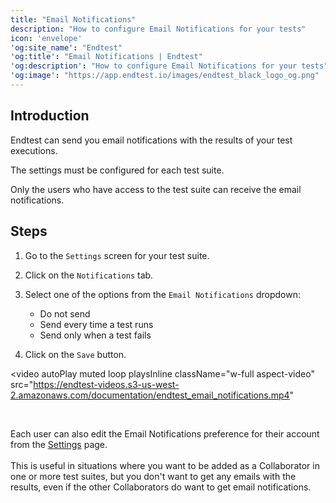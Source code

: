 ```yaml
---
title: "Email Notifications"
description: "How to configure Email Notifications for your tests"
icon: 'envelope'
'og:site_name': "Endtest"
'og:title': "Email Notifications | Endtest"
'og:description': "How to configure Email Notifications for your tests"
'og:image': "https://app.endtest.io/images/endtest_black_logo_og.png"
---
```


## Introduction

Endtest can send you email notifications with the results of your test executions.

The settings must be configured for each test suite.

Only the users who have access to the test suite can receive the email notifications.

## Steps
1. Go to the `Settings` screen for your test suite.
2. Click on the `Notifications` tab.
3. Select one of the options from the `Email Notifications` dropdown:
    * Do not send
    * Send every time a test runs
    * Send only when a test fails

4. Click on the `Save` button.


<video
  autoPlay
  muted
  loop
  playsInline
  className="w-full aspect-video"
  src="https://endtest-videos.s3-us-west-2.amazonaws.com/documentation/endtest_email_notifications.mp4"
></video>

<br />

<Tip> Each user can also edit the Email Notifications preference for their account from the <a class="endtest_link" href="https://app.endtest.io/settings">Settings</a> page. <br/><br/> This is useful in situations where you want to be added as a Collaborator in one or more test suites, but you don't want to get any emails with the results, even if the other Collaborators do want to get email notifications. </Tip>
